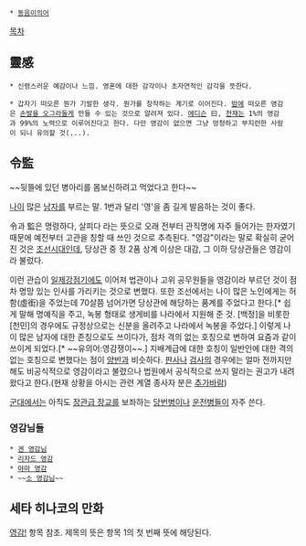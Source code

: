  * [[동음이의어]]

[[목차]]

== 靈感 ==
 * 신령스러운 예감이나 느낌. 영혼에 대한 감각이나 초자연적인 감각을 뜻한다.

 * 갑자기 떠오른 뭔가 기발한 생각. 뭔가를 창작하는 계기로 이어진다. [[밤]]에 떠오른 영감은 [[손발이 오그라든다|손발을 오그라들게]] 만들 수 있는 것으로 알려져 있다. [[에디슨]] 曰, [[천재]]는 1%의 영감과 99%의 노력으로 이루어진다고 한다. 다만 영감이 없으면 그냥 멍청하고 부지런한 사람이 되니 유의할 것(...).

== 令監 ==
~~뒷뜰에 있던 병아리를 몸보신하려고 먹었다고 한다~~

[[나이]] 많은 [[남자]]를 부르는 말. 1번과 달리 '영'을 좀 길게 발음하는 것이 좋다.

令과 監은 명령하다, 살피다 라는 뜻으로 오래 전부터 관직명에 자주 들어가는 한자였기 때문에 예전부터 고관을 칭할 때 쓰인 것으로 추측된다. "영감"이라는 말로 확실히 굳어진 것은 [[조선]]시대인데, 당상관 중 정 2품 상계 이상은 대감, 그 이하 당상관들은 영감이라 불렀다.

이런 관습이 [[일제강점기]]에도 이어져 법관이나 고위 공무원들을 영감이라 부르던 것이 점차 명망 있는 인사를 가리키는 것으로 변했다. 또한 조선에서는 나이 많은 노인에게는 허함(虛銜)을 주었는데 70살쯤 넘어가면 당상관에 해당하는 품계를 주었다고 한다.[* 쉽게 말해 명예직을 주고, 녹봉 형태로 생게비를 나라에서 지원해 준 것. [백정]을 비롯한 [천민]의 경우에도 규정상으로는 신분을 올려주고 나라에서 녹봉을 주었다.] 이렇게 나이 많은 남자에 대한 존칭으로도 쓰이다가, 점차 격의 없는 호칭으로 변하여 요즘과 같이 쓰이게 되었다.[* ~~유의어:영감쟁이~~.] 지배계급에 대한 호칭이 일반인에 대한 격의 없는 호칭으로 변했다는 점이 [[양반]]과 비슷하다. [[판사]]나 [[검사]]의 경우에는 얼마 전까지만 해도 비공식적으로 영감이라고 불렸으나 법원에서 공식적으로 쓰지 말라는 권고가 내려왔다고 한다.(현재 상황을 아시는 관련 계열 종사자 분은 [[추가바람]])

[[군대]]에서는 아직도 [[장관급 장교]]를 보좌하는 [[당번병]]이나 [[운전병]]들이 자주 쓴다. 
=== 영감님들 ===
 * [[겐 영감님]]
 * [[리자드 영감]]
 * [[야마 영감]]
 * ~~[[케른 블러드후프|소 영감님]]~~

== 세타 히나코의 만화 ==
[[영감!]] 항목 참조. 제목의 뜻은 항목 1의 첫 번째 뜻에 해당된다.
